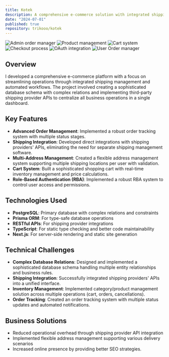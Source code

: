 ```yaml
---
title: Kotek
description: A comprehensive e-commerce solution with integrated shipping provider APIs and advanced order management capabilities.
date: "2024-07-01"
published: true
repository: trikooo/kotek
---
```


![Admin order manager](/kotek/1.png)
![Product management](/kotek/2.png)
![Cart system](/kotek/3.png)
![Checkout process](/kotek/4.png)
![OAuth integration](/kotek/5.png)
![User Order manager](/kotek/6.png)

## Overview

I developed a comprehensive e-commerce platform with a focus on streamlining operations through integrated shipping management and automated workflows. The project involved creating a sophisticated database schema with complex relations and implementing third-party shipping provider APIs to centralize all business operations in a single dashboard.

## Key Features

- **Advanced Order Management**: Implemented a robust order tracking system with multiple status stages.
- **Shipping Integration**: Developed direct integrations with shipping providers' APIs, eliminating the need for separate shipping management software.
- **Multi-Address Management**: Created a flexible address management system supporting multiple shipping locations per user with validation.
- **Cart System**: Built a sophisticated shopping cart with real-time inventory management and price calculations.
- **Role-Based Authentication (RBA)**: Implemented a robust RBA system to control user access and permissions.

## Technologies Used

- **PostgreSQL**: Primary database with complex relations and constraints
- **Prisma ORM**: For type-safe database operations
- **RESTful APIs**: For shipping provider integrations
- **TypeScript**: For static type checking and better code maintainability
- **Next.js**: For server-side rendering and static site generation

## Technical Challenges

- **Complex Database Relations**: Designed and implemented a sophisticated database schema handling multiple entity relationships and business rules.
- **Shipping Integration**: Successfully integrated shipping providers' APIs into a unified interface.
- **Inventory Management**: Implemented category/product management solution across multiple operations (cart, orders, cancellations).
- **Order Tracking**: Created an order tracking system with multiple status updates and automated notifications.

## Business Solutions

- Reduced operational overhead through shipping provider API integration
- Implemented flexible address management supporting various delivery scenarios
- Increased online presence by providing better SEO strategies.
